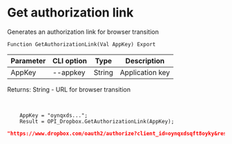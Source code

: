 ﻿---
sidebar_position: 1
---


# Get authorization link
 Generates an authorization link for browser transition



`Function GetAuthorizationLink(Val AppKey) Export`

  | Parameter | CLI option | Type | Description |
  |-|-|-|-|
  | AppKey | --appkey | String | Application key |

  
  Returns:  String - URL for browser transition

<br/>




```bsl title="Code example"
    AppKey = "oynqxds...";
    Result = OPI_Dropbox.GetAuthorizationLink(AppKey);
```
 



```json title="Result"
"https://www.dropbox.com/oauth2/authorize?client_id=oynqxdsqft8oyky&response_type=code&token_access_type=offline"
```
